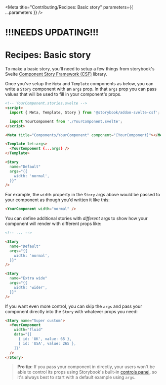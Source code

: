 
<Meta title="Contributing/Recipes: Basic story" parameters={{ ...parameters }} />

# !!!NEEDS UPDATING!!!

# Recipes: Basic story

To make a basic story, you'll need to setup a few things from storybook's Svelte [Component Story Framework (CSF)](https://storybook.js.org/docs/svelte/api/csf) library.

Once you've setup the `Meta` and `Template` components as below, you can write a `Story` component with an `args` prop. In that `args` prop you can pass values that will be used to fill in your component's props.

```html
<!-- YourComponent.stories.svelte -->
<script>
  import { Meta, Template, Story } from '@storybook/addon-svelte-csf';

  import YourComponent from './YourComponent.svelte';
</script>

<Meta title="Components/YourComponent" component="{YourComponent}"></Meta>

<Template let:args>
  <YourComponent {...args} />
</Template>

<Story
  name="Default"
  args="{{
    width: 'normal',
  }}"
/>
```

For example, the `width` property in the `Story` args above would be passed to your component as though you'd written it like this:

```html
<YourComponent width="normal" />
```

You can define additional stories with _different_ args to show how your component will render with different props like:

```html
<!-- ... -->

<Story
  name="Default"
  args="{{
    width: 'normal',
  }}"
/>

<Story
  name="Extra wide"
  args="{{
    width: 'wider',
  }}"
/>
```

If you want even more control, you can skip the `args` and pass your component directly into the `Story` with whatever props you need:

```html
<Story name="Super custom">
  <YourComponent
    width="fluid"
    data="{[
      { id: 'UK', value: 65 },
      { id: 'USA', value: 265 },
    ]}"
  />
</Story>
```

> **Pro tip:** If you pass your component in directly, your users won't be able to control its props using Storybook's built-in [controls panel](https://storybook.js.org/docs/svelte/essentials/controls), so it's always best to start with a default example using `args`.
